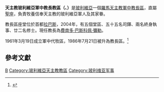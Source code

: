 {{Infobox diocese
|name = 玻利維亞
|jurisdiction = 軍中教長區
|latin = Ordinariate Militaris Boliviensis
|local = {{lang|es|Obispado Castrense de Bolivia}}{{es}}
|border = catholic
|image = 
|image_size = 
|caption = 
|location = {{BOL}}
|territory =
|rite = 羅馬禮
|patron = 
|province = 直屬聖座
|established = 1961年
|cathedral = 盧漢聖母主教座堂
|co-cathedral = 
|leadership = 
|ordinary = 費南多·巴斯科佩·彌勒
|coadjutor bishop = 
|auxiliary = 
|emeritus = 
|vicar general = 
|chancery = 
|procura =
|title1 = 
|title1_name = 
|title2 = 
|title2_name = 
|title3 = 
|title3_name = 
|population = 
|parishes = 5
|churches = 
|congregations = 
|secular priests = 55
|image2 = 
|image2_size = 
|image2_alt = 
|caption2 = 
|curia = 
|address = 
|telephone_no = 
|website = 
|footnote =  
}}
'''天主教玻利維亞軍中教長教區（{{lang-la|Ordinariatus Militaris Boliviensis}}、{{lang-es|Obispado Castrense de Bolivia}}）'''是[[玻利維亞|玻利維亞]]一個[[羅馬天主教|羅馬天主教]][[軍中教長區|軍中教長區]]，直屬[[聖座|聖座]]，負責牧養信奉天主教的玻利維亞軍人及其家眷。

教長區座堂位於首都[[拉巴斯|拉巴斯]]，2004年，有五個堂區、五十五名司鐸、兩名終身執事、廿二名修士。現任教長為[[費南多·巴斯科佩·彌勒|費南多·巴斯科佩·彌勒]]。

1961年3月19日成立軍中代牧區，1986年7月21日被升為教長區。<ref>{{Cite web |url=http://www.vatican.va/holy_father/john_paul_ii/apost_constitutions/documents/hf_jp-ii_apc_19860421_spirituali-militum-curae_lt.html |title=升為教長區的宗座憲令 |accessdate=2014-11-05 |archive-date=2011-11-03 |archive-url=https://web.archive.org/web/20111103080952/http://www.vatican.va/holy_father/john_paul_ii/apost_constitutions/documents/hf_jp-ii_apc_19860421_spirituali-militum-curae_lt.html |dead-url=no }}</ref>

==參考文獻==
{{reflist}}
{{軍中教長區}}
{{玻利維亞天主教教區}}
[[Category:軍中教長區|B]]
[[Category:玻利維亞天主教教區|Category:玻利維亞天主教教區]]
[[Category:玻利维亚军事|Category:玻利维亚军事]]